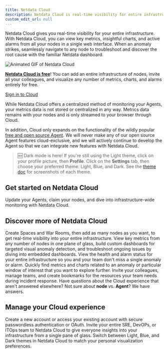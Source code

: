 ```yaml
---
title: Netdata Cloud
description: Netdata Cloud is real-time visibility for entire infrastructures. View key metrics, insightful charts, and active alarms from all your nodes.
custom_edit_url: null
---
```



Netdata Cloud gives you real-time visibility for your entire infrastructure. With Netdata Cloud, you can view key metrics, insightful charts, and active alarms from all your nodes in a single web interface. When an anomaly strikes, seamlessly navigate to any node to troubleshoot and discover the root cause with the familiar Netdata dashboard.

![Animated GIF of Netdata Cloud](https://user-images.githubusercontent.com/1153921/80828986-1ebb3b00-8b9b-11ea-957f-2c8d0d009e44.gif)

**[Netdata Cloud is free](/docs/cloud/faq-glossary#how-much-does-netdata-cost-how-and-why-is-it-free)**! You can add an entire infrastructure of nodes, invite all your colleagues, and visualize any
number of metrics, charts, and alarms entirely for free.

<p><a href="https://app.netdata.cloud" className="button button--lg">Sign in to Cloud</a></p>

While Netdata Cloud offers a centralized method of monitoring your Agents, your metrics data is not stored or
centralized in any way. Metrics data remains with your nodes and is only streamed to your browser through Cloud. 

In addition, Cloud only expands on the functionality of the wildly popular [free and open source Agent](/docs/agent/).
We will never make any of our open source Agent features cloud-exclusive, and we will actively continue to develop the
Agent so that we can integrate new features with Netdata Cloud.

> 🆕 Dark mode is here! If you're still using the Light theme, click on your profile picture, then **Profile**. Click on
the **Settings** tab, then choose your preferred theme: Light, Blue, and Dark. See the [theme
doc](/docs/cloud/manage/themes) for screenshots of each theme.

## Get started on Netdata Cloud

<Start>
  <StartBox href="/docs/cloud/get-started/" title="Get started guide" button="Read now">
    Update your Agents, claim your nodes, and dive into infrastructure-wide monitoring with Netdata Cloud.
  </StartBox>
</Start>

## Discover more of Netdata Cloud

<Discover>
  <DiscoverBox 
    href="/docs/cloud/organize" 
    title="Organize">
    Create Spaces and War Rooms, then add as many nodes as you want, to get real-time visibility into your entire infrastructure.
  </DiscoverBox>
  <DiscoverBox 
    href="/docs/cloud/visualize" 
    title="Visualize">
    View key metrics from any number of nodes in one plane of glass, build custom dashboards for targeted visual anomaly detection, and troubleshoot ongoing issues by diving into embedded dashboards.
  </DiscoverBox>
  <DiscoverBox 
    href="/docs/cloud/monitor" 
    title="Monitor">
    View the health and alarm status for your entire infrastructure so you and your team don't miss a single anomaly or alarm.
  </DiscoverBox>
  <DiscoverBox 
    href="/docs/cloud/insights/metric-correlations" 
    title="Metric Correlations">
    Quickly find metrics and charts related to an anomaly or particular window of interest that you want to explore further.
  </DiscoverBox>
  <DiscoverBox 
    href="/docs/cloud/collaborate" 
    title="Collaborate">
    Invite your colleagues, manage teams, and create bookmarks for the resources your team needs during incident response.
  </DiscoverBox>
  <DiscoverBox 
    href="/docs/cloud/faq-glossary" 
    title="FAQ &amp; glossary">
    Have questions about the Cloud experience that aren't answered elsewhere? Not sure about <strong>node</strong> vs. <strong>Agent</strong>? We have answers.
  </DiscoverBox>
</Discover>

## Manage your Cloud experience

<Discover>
  <DiscoverBox 
    href="/docs/cloud/manage/sign-in" 
    title="Sign in with email, Google, or GitHub">
    Create a new account or access your existing account with secure passwordless authentication or OAuth.
  </DiscoverBox>
  <DiscoverBox 
    href="/docs/cloud/collaborate/invite-your-team" 
    title="Invite your team">
    Invite your entire SRE, DevOPs, or ITOps team to Netdata Cloud to give everyone insights into your infrastructure from a single pane of glass.
  </DiscoverBox>
  <DiscoverBox 
    href="/docs/cloud/manage/themes" 
    title="Choose your Netdata Cloud theme">
    Switch between Light, Blue, and Dark themes in Netdata Cloud to match your personal visualization preferences.
  </DiscoverBox>
</Discover>
